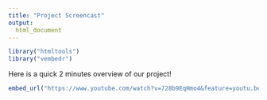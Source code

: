 ```yaml
---
title: "Project Screencast"
output: 
  html_document
---
```


```r

library("htmltools")
library("vembedr")
```

Here is a quick 2 minutes overview of our project!


```r

embed_url("https://www.youtube.com/watch?v=728b9EqHmo4&feature=youtu.be&hd=1&fbclid=IwAR2BD7MgG7rDUCj8bNjWk4DY7EZJpoNr5wdOdEqUEUV6OwuyGz9nhbLEUdk")

```

